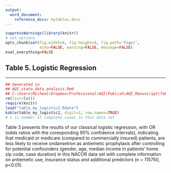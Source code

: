 ```yaml
---
output:
  word_document:
    reference_docx: mytables.docx
---
```



```r
suppressWarnings(library(knitr))
# set options
opts_chunk$set(fig.width=6, fig.height=4, fig.path='Figs/',
               echo=FALSE, warning=FALSE, message=FALSE)
eval_everything=FALSE
```


## Table 5. Logistic Regression {#Logistic_table}

---

```r
## Generated in
## AQI_stata_data_analysis.Rmd
## C:\Users\Micheal\Dropbox\Professional\AQI\Publish\AQI_Manuscript\Tables
rm(list=ls())
require(knitr)
load("table_my_logistic2.Rdata")
kable(table_my_logistic2, digit=3, row.names=TRUE)
# n is number of complete cases in this data set
```

Table 3 presents the results of our classical logistic regression, with OR (odds ratios with the coresponding 95% confidence intervals), indicating that  medicaid or medicare (compared to commercially insured) patients, are less likely to receive ondansetron as antiemetic prophylaxis after controlling for potential confounders (gender, age, median income in patients' home zip code, case duration) in this NACOR data set with complete information on antiemetic use, insurance status *and* additional predictors (n = 115750, p<0.01).
